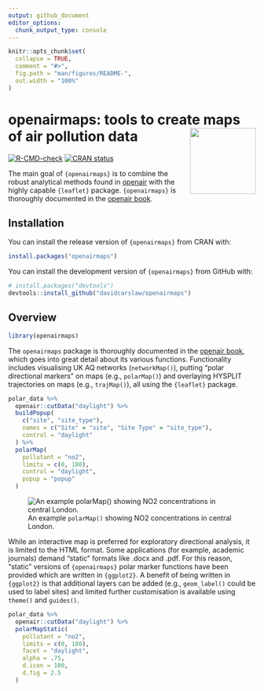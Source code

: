 ```yaml
---
output: github_document
editor_options: 
  chunk_output_type: console
---
```


<!-- README.md is generated from README.Rmd. Please edit that file -->

```r
knitr::opts_chunk$set(
  collapse = TRUE,
  comment = "#>",
  fig.path = "man/figures/README-",
  out.width = "100%"
)
```

# openairmaps: tools to create maps of air pollution data <img src="man/figures/logo.png" align="right" height="134" />

<!-- badges: start -->
[![R-CMD-check](https://github.com/davidcarslaw/openairmaps/actions/workflows/R-CMD-check.yaml/badge.svg)](https://github.com/davidcarslaw/openairmaps/actions/workflows/R-CMD-check.yaml)
[![CRAN status](https://www.r-pkg.org/badges/version/openairmaps)](https://CRAN.R-project.org/package=openairmaps)
<!-- badges: end -->

The main goal of `{openairmaps}` is to combine the robust analytical methods found in [openair](https://davidcarslaw.github.io/openair/) with the highly capable `{leaflet}` package. `{openairmaps}` is thoroughly documented in the [openair book](https://bookdown.org/david_carslaw/openair/maps-overview.html).

## Installation

You can install the release version of `{openairmaps}` from CRAN with:

``` r
install.packages("openairmaps")
```

You can install the development version of `{openairmaps}` from GitHub with:

``` r
# install.packages("devtools")
devtools::install_github("davidcarslaw/openairmaps")
```

## Overview

```r
library(openairmaps)
```

The `openairmaps` package is thoroughly documented in the [openair book](https://bookdown.org/david_carslaw/openair/maps-overview.html), which goes into great detail about its various functions. Functionality includes visualising UK AQ networks (`networkMap()`), putting "polar directional markers" on maps (e.g., `polarMap()`) and overlaying HYSPLIT trajectories on maps (e.g., `trajMap()`), all using the `{leaflet}` package.

```r
polar_data %>%
  openair::cutData("daylight") %>%
  buildPopup(
    c("site", "site_type"),
    names = c("Site" = "site", "Site Type" = "site_type"),
    control = "daylight"
  ) %>%
  polarMap(
    pollutant = "no2",
    limits = c(0, 180),
    control = "daylight",
    popup = "popup"
  )
```

![An example `polarMap()` showing NO2 concentrations in central London.](man/figures/README-examplemap.png)

While an interactive map is preferred for exploratory directional analysis, it is limited to the HTML format. Some applications (for example, academic journals) demand "static" formats like .docx and .pdf. For this reason, "static" versions of `{openairmaps}` polar marker functions have been provided which are written in `{ggplot2}`. A benefit of being written in `{ggplot2}` is that additional layers can be added (e.g., `geom_label()` could be used to label sites) and limited further customisation is available using `theme()` and `guides()`.

```r
polar_data %>%
  openair::cutData("daylight") %>%
  polarMapStatic(
    pollutant = "no2",
    limits = c(0, 180),
    facet = "daylight",
    alpha = .75, 
    d.icon = 100,
    d.fig = 2.5
  )
```
